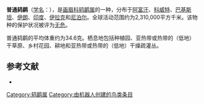 {{noteTA
|G1=unit
}}
{{Speciesbox
| name = 普通鸫鹛
| image = Common Babbler (Turdoides caudatus) in Hodal, Haryana W IMG 6221.jpg
| status = LC | status_system = IUCN3.1
| genus = Turdoides
| species = caudata
| authority = [[夏爾·迪蒙·德聖克魯瓦|Dumont]], 1823
| range_map = 
}}

'''普通鸫鹛'''（[[学名|学名]]：{{lang|la|''Turdoides caudata''}}），是[[画眉科|画眉科]][[鸫鹛属|鸫鹛属]]的一种，分布于[[阿富汗|阿富汗]]、[[科威特|科威特]]、[[巴基斯坦|巴基斯坦]]、[[伊朗|伊朗]]、[[印度|印度]]、[[伊拉克|伊拉克]]和[[尼泊尔|尼泊尔]]。全球活动范围约为2,310,000平方千米。该物种的保护状况被评为[[无危|无危]]。

普通鸫鹛的平均体重约为34.6克。栖息地包括种植园、亚热带或热带的（低地）干草原、乡村花园、耕地和亚热带或热带的（低地）干燥疏灌丛。

== 参考文献 ==
{{commons category|Turdoides caudata}}
*{{cite web|url=http://www.birdlife.org/datazone/speciesfactsheet.php?id=7948&m=0|title=Turdoides caudata|publisher=[[国际鸟盟|BirdLife.org]]|accessdate=2011-06-27}}
{{Taxonbar|from=Q1586361}}

[[Category:鸫鹛属|Category:鸫鹛属]]
[[Category:由机器人创建的鸟类条目|Category:由机器人创建的鸟类条目]]